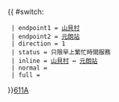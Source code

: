 {{ #switch: {{{format|}}}
  | endpoint1 = [[山貝村]]
  | endpoint2 = [[元朗站公共運輸交匯處|元朗站]]
  | direction = 1
  | status = 只限早上繁忙時間服務
  | inline = [[山貝村]] ↔ [[元朗站公共運輸交匯處|元朗站]]
  | normal =
  | full =
}}<noinclude>[[category:新界專線小巴路線模板|611A]]</noinclude>